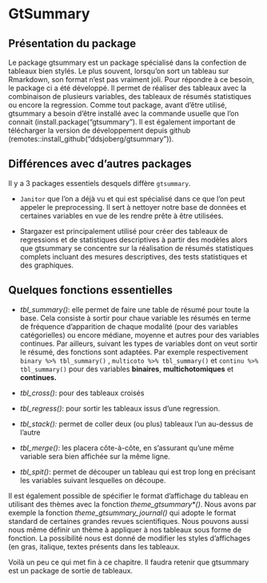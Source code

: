 # GtSummary

## Présentation du package

Le package gtsummary est un package spécialisé dans la confection de tableaux bien stylés. Le plus souvent, lorsqu'on sort un tableau sur Rmarkdown, son format n'est pas vraiment joli. Pour répondre à ce besoin, le package ci a été développé. Il permet de réaliser des tableaux avec la combinaison de plusieurs variables, des tableaux de résumés statistiques ou encore la regression. Comme tout package, avant d'être utilisé, gtsummary a besoin d'être installé avec la commande usuelle que l'on connait (install.package("gtsummary"). Il est également important de télécharger la version de développement depuis github (remotes::install_github("ddsjoberg/gtsummary")).

## Différences avec d'autres packages

Il y a 3 packages essentiels desquels diffère `gtsummary`.

-   `Janitor` que l'on a déjà vu et qui est spécialisé dans ce que l'on peut appeler le preprocessing. Il sert à nettoyer notre base de données et certaines variables en vue de les rendre prête à être utilisées.

-   Stargazer est principalement utilisé pour créer des tableaux de regressions et de statistiques descriptives à partir des modèles alors que gtsummary se concentre sur la réalisation de résumés statistiques complets incluant des mesures descriptives, des tests statistiques et des graphiques.

## Quelques fonctions essentielles

-   *tbl_summary()*: elle permet de faire une table de résumé pour toute la base. Cela consiste à sortir pour chaue variable les résumés en terme de fréquence d'apparition de chaque modalité (pour des variables catégorielles) ou encore médiane, moyenne et autres pour des variables continues. Par ailleurs, suivant les types de variables dont on veut sortir le résumé, des fonctions sont adaptées. Par exemple respectivement `binary %>% tbl_summary()` , `multicoto %>% tbl_summary()` et `continu %>% tbl_summary()` pour des variables **binaires**, **multichotomiques** et **continues.**

-   *tbl_cross()*: pour des tableaux croisés

-   *tbl_regress()*: pour sortir les tableaux issus d'une regression.

-   *tbl_stack():* permet de coller deux (ou plus) tableaux l'un au-dessus de l'autre

-   *tbl_merge()*: les placera côte-à-côte, en s'assurant qu'une même variable sera bien affichée sur la même ligne.

-   *tbl_spit()*: permet de découper un tableau qui est trop long en précisant les variables suivant lesquelles on découpe.

Il est également possible de spécifier le format d'affichage du tableau en utilisant des thèmes avec la fonction *theme_gtsummary\*()*. Nous avons par exemple la fonction *theme_gtsummary_journal()* qui adopte le format standard de certaines grandes revues scientifiques. Nous pouvons aussi nous même définir un thème à appliquer à nos tableaux sous forme de fonction. La possibilité nous est donné de modifier les styles d'affichages (en gras, italique, textes présents dans les tableaux.

Voilà un peu ce qui met fin à ce chapitre. Il faudra retenir que gtsummary est un package de sortie de tableaux.
